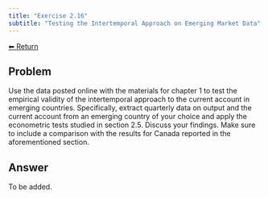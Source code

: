 ```yaml
---
title: "Exercise 2.16"
subtitle: "Testing the Intertemporal Approach on Emerging Market Data"
---
```

<a class="return-button" href="index.qmd">⬅ Return</a>

## Problem

Use the data posted online with the materials for chapter 1 to test the empirical validity of the intertemporal approach to the current account in emerging countries. Specifically, extract quarterly data on output and the current account from an emerging country of your choice and apply the econometric tests studied in section 2.5. Discuss your findings. Make sure to include a comparison with the results for Canada reported in the aforementioned section.

## Answer

To be added.